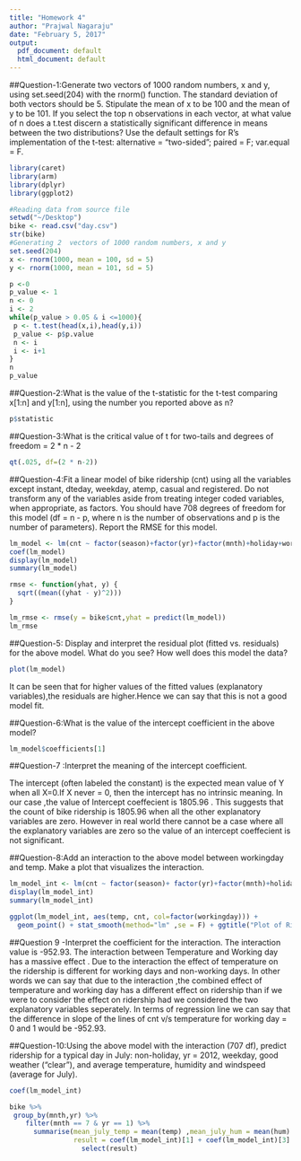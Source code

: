 ---
title: "Homework 4"
author: "Prajwal Nagaraju"
date: "February 5, 2017"
output:
  pdf_document: default
  html_document: default
---

##Question-1:Generate two vectors of 1000 random numbers, x and y, using set.seed(204) with the rnorm() function. The standard deviation of both vectors should be 5. Stipulate the mean of x to be 100 and the mean of y to be 101. If you select the top n observations in each vector, at what value of n does a t.test discern a statistically significant difference in means between the two distributions? Use the default settings for R's implementation of the t-test: alternative = "two-sided"; paired = F; var.equal = F.
```{r}
library(caret)
library(arm)
library(dplyr)
library(ggplot2)

#Reading data from source file
setwd("~/Desktop")
bike <- read.csv("day.csv")
str(bike)
#Generating 2  vectors of 1000 random numbers, x and y
set.seed(204)
x <- rnorm(1000, mean = 100, sd = 5)
y <- rnorm(1000, mean = 101, sd = 5)

p <-0
p_value <- 1
n <- 0
i <- 2
while(p_value > 0.05 & i <=1000){
 p <- t.test(head(x,i),head(y,i)) 
 p_value <- p$p.value
 n <- i 
 i <- i+1
}
n
p_value
```

##Question-2:What is the value of the t-statistic for the t-test comparing x[1:n] and y[1:n], using the number you reported above as n?
```{r}
p$statistic
```

##Question-3:What is the critical value of t for two-tails and degrees of freedom = 2 * n - 2
```{r}
qt(.025, df=(2 * n-2))
```
##Question-4:Fit a linear model of bike ridership (cnt) using all the variables except instant, dteday, weekday, atemp, casual and registered. Do not transform any of the variables aside from treating integer coded variables,  when appropriate, as factors. You should have 708 degrees of freedom for this model (df = n - p, where n is the number of observations and p is the number of parameters). Report the RMSE for this model.
```{r}
lm_model <- lm(cnt ~ factor(season)+factor(yr)+factor(mnth)+holiday+workingday+factor(weathersit)+temp+hum+windspeed, data= bike)
coef(lm_model)
display(lm_model)
summary(lm_model)

rmse <- function(yhat, y) {
  sqrt((mean((yhat - y)^2)))
}

lm_rmse <- rmse(y = bike$cnt,yhat = predict(lm_model))
lm_rmse
```

##Question-5: Display and interpret the residual plot (fitted vs. residuals) for the above model. What do you see? How well does this model the data?
```{r}
plot(lm_model)
```
It can be seen that for higher values of the fitted values (explanatory variables),the residuals are higher.Hence we can say that this is not a good model fit.

##Question-6:What is the value of the intercept coefficient in the above model?

```{r}
lm_model$coefficients[1]
```

##Question-7 :Interpret the meaning of the intercept coefficient.

The intercept (often labeled the constant) is the expected mean value of Y when all X=0.If X never = 0, then the intercept has no intrinsic meaning.
In our case ,the value of Intercept coeffecient is 1805.96 .
This suggests that the count of bike ridership is 1805.96 when all the other explanatory variables are zero.
However in real world there cannot be a case where all the explanatory variables are zero so the value of an intercept coeffecient is not significant.

##Question-8:Add an interaction to the above model between workingday and temp. Make a plot that visualizes the interaction.
```{r}
lm_model_int <- lm(cnt ~ factor(season)+ factor(yr)+factor(mnth)+holiday+factor(weathersit)+temp * workingday +hum+windspeed, data= bike)
display(lm_model_int)
summary(lm_model_int)

ggplot(lm_model_int, aes(temp, cnt, col=factor(workingday))) + 
  geom_point() + stat_smooth(method="lm" ,se = F) + ggtitle("Plot of Ridership as a function of interaction between Temperature and Working Day") + xlab("Temperature") + ylab("Ridership")
```

##Question 9 -Interpret the coefficient for the interaction.
The interaction value is -952.93.
The interaction between Temperature and Working day has a massive effect .
Due to the interaction the effect of temperature on the ridership is different for working days and non-working days.
In other words we can say that due to the interaction ,the combined effect of temperature and working day has a different effect on ridership than if we were to consider 
the effect on ridership had we considered the two explanatory variables seperately.
In terms of regression line we can say that the difference in slope of the lines of cnt v/s temperature for working day = 0 and 1 would be -952.93.

##Question-10:Using the above model with the interaction (707 df), predict ridership for a typical day in July: non-holiday, yr = 2012, weekday, good weather ("clear"), and average temperature, humidity and windspeed (average for July).
```{r}
coef(lm_model_int)

bike %>%
 group_by(mnth,yr) %>%
    filter(mnth == 7 & yr == 1) %>%
      summarise(mean_july_temp = mean(temp) ,mean_july_hum = mean(hum) ,mean_july_windspeed = mean(windspeed) ,
                result = coef(lm_model_int)[1] + coef(lm_model_int)[3] + coef(lm_model_int)[5] + coef(lm_model_int)[11] + coef(lm_model_int)[21] + coef(lm_model_int)[20] * mean_july_temp + coef(lm_model_int)[22] * mean_july_hum + coef(lm_model_int)[23] * mean_july_windspeed + coef(lm_model_int)[24] * mean_july_temp * 1) %>%
                  select(result)
                
```

